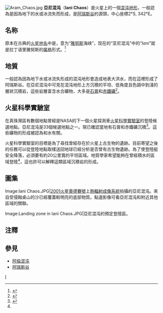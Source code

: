 {{coord|2|S|342|E|globe:Mars_scale:100000|display=title|name=亞尼混沌（Iani Chaos）}}
[[Image:Aram_Chaos.jpg|thumb]]
'''亞尼混沌'''（'''Iani Chaos'''）是火星上的一個[[混沌地形|混沌地形]]，一般認為是因為地下的水或冰流失而形成，是[[阿瑞斯谷|阿瑞斯谷]]的源頭，中心座標2°S, 342°E。

==名称==
原本在古典的[[火星反照率特征列表|火星地名]]中是{{lang|la|Jani Fretum}}，意为“[[雅努斯|雅努斯]]海峡”，现在的“亚尼混沌”中的“''Iani''”就是拉丁语里雅努斯的[[属格|属格]]形式。<ref>{{cite web|url=https://books.google.com.hk/books?id=ifXPAAAAMAAJ&q=%22Jani+Fretum|title=存档副本|access-date=2022-04-14|archive-date=2022-04-14|archive-url=https://web.archive.org/web/20220414035608/https://books.google.com.hk/books?id=ifXPAAAAMAAJ&q=%22Jani+Fretum}}</ref>

==地質==
一般認為因為地下水或冰流失形成的混沌地形會造成地表大洪水，而在這裡形成了阿瑞斯谷。在亞尼混沌中可見在混沌地形上方沉積的平坦、低角度且色調中到淺的層狀沉積岩，這些岩層富含水合礦物，大多是[[石膏|石膏]]和[[赤鐵礦|赤鐵礦]]<ref>{{Cite web |url=http://marsoweb.nas.nasa.gov/landingsites/msl/workshops/1st_workshop/abstracts/Glotch_1st_MSL_workshop.pdf |title=Microsoft Word - glotch_iani_msl.doc<!-- Bot generated title --> |accessdate=2012-03-17 |archive-date=2020-11-29 |archive-url=https://web.archive.org/web/20201129202656/https://marsoweb.nas.nasa.gov/landingsites/msl/workshops/1st_workshop/abstracts/Glotch_1st_MSL_workshop.pdf |dead-url=no }}</ref>。

==火星科學實驗室==
在真珠灣區有數個地點曾經是NASA的下一個火星探測車[[火星科學實驗室|火星科學實驗室]]的登陸候選地點。亞尼混沌是33個候選地點之一。現已確認當地有石膏和赤鐵礦沉積<ref name="#1">{{Cite web |url=http://themis.asu.edu/features/ianichaos |title=存档副本 |accessdate=2012-03-17 |archive-date=2009-09-29 |archive-url=https://web.archive.org/web/20090929225420/http://themis.asu.edu/features/ianichaos |dead-url=no }}</ref>。這些礦物的形成被認為和水有關。

火星科學實驗室的目標是為了尋找曾經存在於火星上古生物的遺跡。目前寄望之後的任務可以從登陸地點取樣送回地球已經分析是否曾有古生物遺跡。為了使登陸艇安全降落，必須要有約20公里寬的平坦區域。地質學家希望能夠在曾經積水的區域登陸<ref name="#1"/>，這也許可以解釋這類區域沉積岩的形成。

==圖集==
<gallery>
Image:Iani Chaos.JPG|[[2001火星奧德賽號|2001火星奧德賽號]]上[[熱輻射成像系統|熱輻射成像系統]]拍攝的亞尼混沌。來自受侵蝕桌山的沙已經覆蓋較明亮的底部物質。點選影像可看亞尼混沌和附近其他區域的關聯。

Image:Landing zone in Iani Chaos.JPG|亞尼混沌的預定登陸區。
</gallery>

==注釋==
{{Reflist}}

==參見==
*[[阿倫混沌|阿倫混沌]]
*[[阿瑞斯谷|阿瑞斯谷]]

{{火星}}

[[Category:火星混沌|I]]
